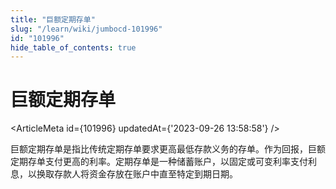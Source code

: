 ```yaml
---
title: "巨额定期存单"
slug: "/learn/wiki/jumbocd-101996"
id: "101996"
hide_table_of_contents: true
---
```



# 巨额定期存单

<ArticleMeta id={101996} updatedAt={'2023-09-26 13:58:58'} />
<div className='border-solid border-b border-t-0 my-4 border-[var(--ifm-color-gray-300)]' />

巨额定期存单是指比传统定期存单要求更高最低存款义务的存单。作为回报，巨额定期存单支付更高的利率。定期存单是一种储蓄账户，以固定或可变利率支付利息，以换取存款人将资金存放在账户中直至特定到期日期。
